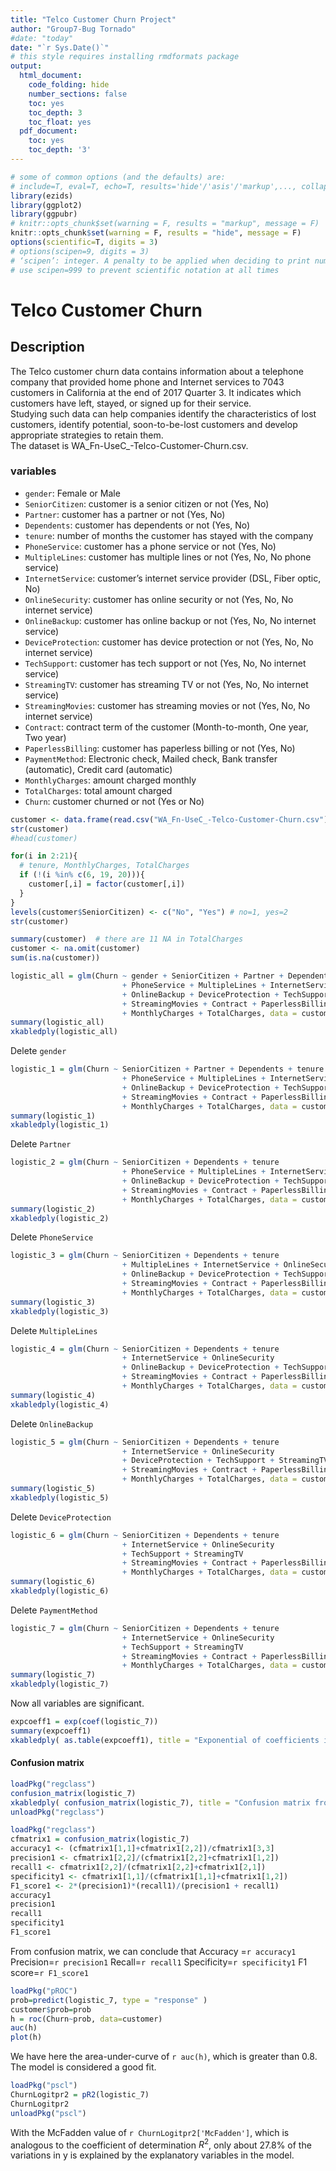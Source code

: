 ```yaml
---
title: "Telco Customer Churn Project"
author: "Group7-Bug Tornado"
#date: "today"
date: "`r Sys.Date()`"
# this style requires installing rmdformats package 
output:
  html_document:
    code_folding: hide
    number_sections: false
    toc: yes
    toc_depth: 3
    toc_float: yes
  pdf_document:
    toc: yes
    toc_depth: '3'
---
```


```r
# some of common options (and the defaults) are: 
# include=T, eval=T, echo=T, results='hide'/'asis'/'markup',..., collapse=F, warning=T, message=T, error=T, cache=T, fig.width=6, fig.height=4, fig.dim=c(6,4) #inches, fig.align='left'/'center','right', 
library(ezids)
library(ggplot2)
library(ggpubr)
# knitr::opts_chunk$set(warning = F, results = "markup", message = F)
knitr::opts_chunk$set(warning = F, results = "hide", message = F)
options(scientific=T, digits = 3) 
# options(scipen=9, digits = 3) 
# ‘scipen’: integer. A penalty to be applied when deciding to print numeric values in fixed or exponential notation.  Positive values bias towards fixed and negative towards scientific notation: fixed notation will be preferred unless it is more than ‘scipen’ digits wider.
# use scipen=999 to prevent scientific notation at all times
```

# Telco Customer Churn
## Description
The Telco customer churn data contains information about a telephone company that provided home phone and Internet services to 7043 customers in California at the end of 2017 Quarter 3. It indicates which customers have left, stayed, or signed up for their service.  
Studying such data can help companies identify the characteristics of lost customers, identify potential, soon-to-be-lost customers and develop appropriate strategies to retain them.  
The dataset is WA_Fn-UseC_-Telco-Customer-Churn.csv.  

### variables

* `gender`: Female or Male
* `SeniorCitizen`: customer is a senior citizen or not (Yes, No)
* `Partner`: customer has a partner or not (Yes, No)
* `Dependents`: customer has dependents or not (Yes, No)
* `tenure`: number of months the customer has stayed with the company
* `PhoneService`: customer has a phone service or not (Yes, No)
* `MultipleLines`: customer has multiple lines or not (Yes, No, No phone service)
* `InternetService`: customer’s internet service provider (DSL, Fiber optic, No)
* `OnlineSecurity`: customer has online security or not (Yes, No, No internet service)
* `OnlineBackup`: customer has online backup or not (Yes, No, No internet service)
* `DeviceProtection`: customer has device protection or not (Yes, No, No internet service)
* `TechSupport`: customer has tech support or not (Yes, No, No internet service)
* `StreamingTV`: customer has streaming TV or not (Yes, No, No internet service)
* `StreamingMovies`: customer has streaming movies or not (Yes, No, No internet service)
* `Contract`: contract term of the customer (Month-to-month, One year, Two year)
* `PaperlessBilling`: customer has paperless billing or not (Yes, No)
* `PaymentMethod`: Electronic check, Mailed check, Bank transfer (automatic), Credit card (automatic)
* `MonthlyCharges`: amount charged monthly
* `TotalCharges`: total amount charged
* `Churn`: customer churned or not (Yes or No)

```r
customer <- data.frame(read.csv("WA_Fn-UseC_-Telco-Customer-Churn.csv"))
str(customer)
#head(customer)
```

```r
for(i in 2:21){
  # tenure, MonthlyCharges, TotalCharges
  if (!(i %in% c(6, 19, 20))){
    customer[,i] = factor(customer[,i])
  }
}
levels(customer$SeniorCitizen) <- c("No", "Yes") # no=1, yes=2
str(customer)
```

```r
summary(customer)  # there are 11 NA in TotalCharges
customer <- na.omit(customer)
sum(is.na(customer))
```

```r
logistic_all = glm(Churn ~ gender + SeniorCitizen + Partner + Dependents + tenure
                         + PhoneService + MultipleLines + InternetService + OnlineSecurity
                         + OnlineBackup + DeviceProtection + TechSupport + StreamingTV
                         + StreamingMovies + Contract + PaperlessBilling + PaymentMethod
                         + MonthlyCharges + TotalCharges, data = customer, family = 'binomial')
summary(logistic_all)
xkabledply(logistic_all)

```
Delete `gender`

```r
logistic_1 = glm(Churn ~ SeniorCitizen + Partner + Dependents + tenure
                         + PhoneService + MultipleLines + InternetService + OnlineSecurity
                         + OnlineBackup + DeviceProtection + TechSupport + StreamingTV
                         + StreamingMovies + Contract + PaperlessBilling + PaymentMethod
                         + MonthlyCharges + TotalCharges, data = customer, family = 'binomial')
summary(logistic_1)
xkabledply(logistic_1)

```
Delete `Partner`

```r
logistic_2 = glm(Churn ~ SeniorCitizen + Dependents + tenure
                         + PhoneService + MultipleLines + InternetService + OnlineSecurity
                         + OnlineBackup + DeviceProtection + TechSupport + StreamingTV
                         + StreamingMovies + Contract + PaperlessBilling + PaymentMethod
                         + MonthlyCharges + TotalCharges, data = customer, family = 'binomial')
summary(logistic_2)
xkabledply(logistic_2)

```
Delete `PhoneService`

```r
logistic_3 = glm(Churn ~ SeniorCitizen + Dependents + tenure
                         + MultipleLines + InternetService + OnlineSecurity
                         + OnlineBackup + DeviceProtection + TechSupport + StreamingTV
                         + StreamingMovies + Contract + PaperlessBilling + PaymentMethod
                         + MonthlyCharges + TotalCharges, data = customer, family = 'binomial')
summary(logistic_3)
xkabledply(logistic_3)

```
Delete `MultipleLines`

```r
logistic_4 = glm(Churn ~ SeniorCitizen + Dependents + tenure
                         + InternetService + OnlineSecurity
                         + OnlineBackup + DeviceProtection + TechSupport + StreamingTV
                         + StreamingMovies + Contract + PaperlessBilling + PaymentMethod
                         + MonthlyCharges + TotalCharges, data = customer, family = 'binomial')
summary(logistic_4)
xkabledply(logistic_4)

```
Delete `OnlineBackup`


```r
logistic_5 = glm(Churn ~ SeniorCitizen + Dependents + tenure
                         + InternetService + OnlineSecurity
                         + DeviceProtection + TechSupport + StreamingTV
                         + StreamingMovies + Contract + PaperlessBilling + PaymentMethod
                         + MonthlyCharges + TotalCharges, data = customer, family = 'binomial')
summary(logistic_5)
xkabledply(logistic_5)

```
Delete `DeviceProtection`

```r
logistic_6 = glm(Churn ~ SeniorCitizen + Dependents + tenure
                         + InternetService + OnlineSecurity
                         + TechSupport + StreamingTV
                         + StreamingMovies + Contract + PaperlessBilling + PaymentMethod
                         + MonthlyCharges + TotalCharges, data = customer, family = 'binomial')
summary(logistic_6)
xkabledply(logistic_6)

```
Delete `PaymentMethod`

```r
logistic_7 = glm(Churn ~ SeniorCitizen + Dependents + tenure
                         + InternetService + OnlineSecurity
                         + TechSupport + StreamingTV
                         + StreamingMovies + Contract + PaperlessBilling
                         + MonthlyCharges + TotalCharges, data = customer, family = 'binomial')
summary(logistic_7)
xkabledply(logistic_7)

```
Now all variables are significant.

```r
expcoeff1 = exp(coef(logistic_7))
summary(expcoeff1)
xkabledply( as.table(expcoeff1), title = "Exponential of coefficients in Churn" )

```

#### Confusion matrix 
```r
loadPkg("regclass")
confusion_matrix(logistic_7)
xkabledply( confusion_matrix(logistic_7), title = "Confusion matrix from Logit Model" )
unloadPkg("regclass")
```

```r
loadPkg("regclass")
cfmatrix1 = confusion_matrix(logistic_7)
accuracy1 <- (cfmatrix1[1,1]+cfmatrix1[2,2])/cfmatrix1[3,3]
precision1 <- cfmatrix1[2,2]/(cfmatrix1[2,2]+cfmatrix1[1,2])
recall1 <- cfmatrix1[2,2]/(cfmatrix1[2,2]+cfmatrix1[2,1])
specificity1 <- cfmatrix1[1,1]/(cfmatrix1[1,1]+cfmatrix1[1,2])
F1_score1 <- 2*(precision1)*(recall1)/(precision1 + recall1)
accuracy1
precision1
recall1
specificity1
F1_score1
```
From confusion matrix, we can conclude that 
Accuracy =`r accuracy1`
Precision=`r precision1`
Recall=`r recall1`
Specificity=`r specificity1`
F1 score=`r F1_score1`

```r
loadPkg("pROC") 
prob=predict(logistic_7, type = "response" )
customer$prob=prob
h = roc(Churn~prob, data=customer)
auc(h) 
plot(h)
```
We have here the area-under-curve of `r auc(h)`, which is greater than 0.8. The model is considered a good fit.

```r
loadPkg("pscl")
ChurnLogitpr2 = pR2(logistic_7)
ChurnLogitpr2
unloadPkg("pscl") 
```
With the McFadden value of `r ChurnLogitpr2['McFadden']`, which is analogous to the coefficient of determination $R^2$, only about 27.8% of the variations in y is explained by the explanatory variables in the model. 